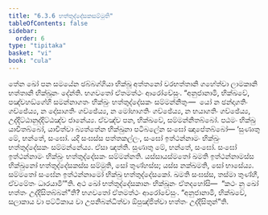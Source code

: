 ```yaml
---
title: "6.3.6 භත්තුද්දේසකසම්මුති"
tableOfContents: false
sidebar:
  order: 6
type: "tipitaka"
basket: "vi"
book: "cula"
---
```



<DynamicBreadcrumb />

<Division number="326" book="cula">

<Paragraph number="1431" book="cula">
තේන ඛෝ පන සමයේන ඡබ්බග්ගියා භික්ඛූ අත්තනෝ වරභත්තානි ගහේත්වා ලාමකානි භත්තානි භික්ඛූනං දේන්ති. භගවතෝ ඒතමත්ථං ආරෝචේසුං. “අනුජානාමි, භික්ඛවේ, පඤ්චහඞ්ගේහි සමන්නාගතං භික්ඛුං භත්තුද්දේසකං සම්මන්නිතුං—  යෝ න ඡන්දාගතිං ගච්ඡේය්‍ය, න දෝසාගතිං ගච්ඡේය්‍ය, න මෝහාගතිං ගච්ඡේය්‍ය, න භයාගතිං ගච්ඡේය්‍ය, උද්දිට්ඨානුද්දිට්ඨඤ්ච ජානේය්‍ය. ඒවඤ්ච පන, භික්ඛවේ, සම්මන්නිතබ්බෝ. පඨමං භික්ඛු යාචිතබ්බෝ, යාචිත්වා බ්‍යත්තේන භික්ඛුනා පටිබලේන සංඝෝ ඤාපේතබ්බෝ—
</Paragraph>

<Paragraph number="1432" book="cula">
‘සුණාතු මේ, භන්තේ, සංඝෝ. යදි සංඝස්ස පත්තකල්ලං, සංඝෝ ඉත්ථන්නාමං භික්ඛුං භත්තුද්දේසකං සම්මන්නේය්‍ය. ඒසා ඤත්ති.
</Paragraph>

<Paragraph number="1433" book="cula">
සුණාතු මේ, භන්තේ, සංඝෝ. සංඝෝ ඉත්ථන්නාමං භික්ඛුං භත්තුද්දේසකං සම්මන්නති. යස්සායස්මතෝ ඛමති ඉත්ථන්නාමස්ස භික්ඛුනෝ භත්තුද්දේසකස්ස සම්මුති, සෝ තුණ්හස්ස; යස්ස නක්ඛමති, සෝ භාසේය්‍ය.
</Paragraph>

<Paragraph number="1434" book="cula">
සම්මතෝ සංඝේන ඉත්ථන්නාමෝ භික්ඛු භත්තුද්දේසකෝ. ඛමති සංඝස්ස, තස්මා තුණ්හී, ඒවමේතං ධාරයාමී’”ති.
</Paragraph>

<Paragraph number="1435" book="cula">
අථ ඛෝ භත්තුද්දේසකානං භික්ඛූනං ඒතදහෝසි—  “කථං නු ඛෝ භත්තං උද්දිසිතබ්බන්”ති? භගවතෝ ඒතමත්ථං ආරෝචේසුං. “අනුජානාමි, භික්ඛවේ, සලාකාය වා පට්ටිකාය වා උපනිබන්ධිත්වා ඕපුඤ්ජිත්වා භත්තං උද්දිසිතුන්”ති.
</Paragraph>
</Division>